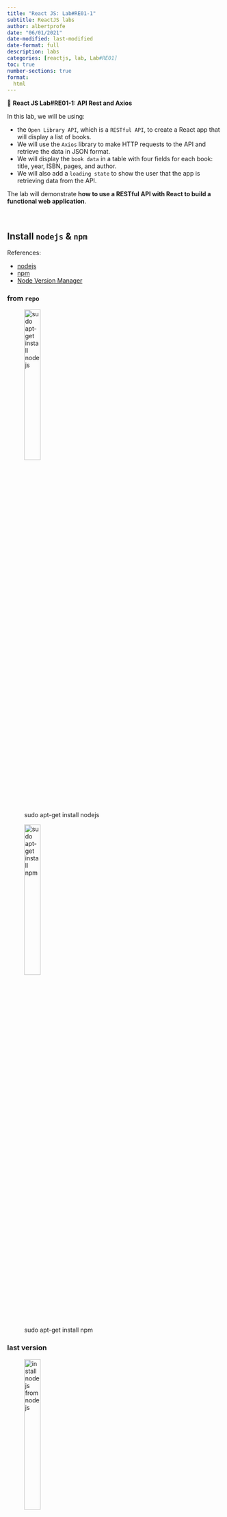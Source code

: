 ```yaml
---
title: "React JS: Lab#RE01-1"
subtitle: ReactJS labs
author: albertprofe
date: "06/01/2021"
date-modified: last-modified
date-format: full
description: labs
categories: [reactjs, lab, Lab#RE01]
toc: true
number-sections: true
format:
  html
---
```


::: {.labs}
📘 **React JS Lab#RE01-1: API Rest and Axios**

In this lab, we will be using:

- the ``Open Library API``, which is a ``RESTful API``, to create a React app that will display a list of books.
- We will use the ``Axios`` library to make HTTP requests to the API and retrieve the data in JSON format.
- We will display the ``book data`` in a table with four fields for each book: title, year, ISBN, pages, and author.
- We will also add a ``loading state`` to show the user that the app is retrieving data from the API.


The lab will demonstrate **how to use a RESTful API with React to build a functional web application**.
:::

</br>


## Install `nodejs` & `npm`

References:

- [nodejs](https://nodejs.org/en){.external}
- [npm](https://www.npmjs.com/){.external}
- [Node Version Manager](https://github.com/nvm-sh/nvm?ref=softhints.com#install--update-script){.external}

### from `repo`

![sudo apt-get install nodejs](/images/reactjs/install-nodejs.png){width="30%"}

![sudo apt-get install npm](/images/reactjs/install-npm.png){width="30%"}

### last version

![install nodejs from [nodejs](https://nodejs.org/en){.external}](/images/reactjs/install-nodejs-19.png){width="30%"}

### Node Version Manager

`nvm` allows you to quickly install and use different versions of node via the command line.

[Node Version Manager](https://github.com/nvm-sh/nvm?ref=softhints.com#install--update-script){.external}


## API Rest

![REST (Representational State Transfer) - Open Library API is a RESTful API](/images/reactjs/openlibrary-logo-tighter.svg){width="30%"}

::: {.column-margin}
An API (Application Programming Interface) is a set of protocols, routines, and tools that allow different software applications to communicate with each other. An API acts as a messenger that takes a request from one application and returns a response back to the requesting application.
:::

``REST (Representational State Transfer)`` is a software architectural style for building web services. It is based on HTTP (Hypertext Transfer Protocol) and is commonly used for creating APIs. A RESTful API allows different software applications to communicate with each other by using HTTP methods like GET, POST, PUT, and DELETE to access and manipulate data.

::: {.column-margin}
An Open API is an API that is publicly available and can be used by developers to build software applications. An Open API typically includes documentation and developer tools to help developers understand how to use the API.
:::


The `Open Library API is a RESTful API` that provides access to the data stored in the Open Library project. The Open Library project aims to create a web page for every book ever published. The API allows developers to retrieve information about books, authors, subjects, and more.

The two ``Open Library API`` **endpoints** we are going to use are:

- [Open Library Books](https://openlibrary.org/dev/docs/api/books)
This endpoint provides documentation for the Open Library Books API. It includes information on how to use the API to search for books, retrieve book details, and access other book-related information.
- [Open Library Books: get 100 books](https://openlibrary.org/search.json?q=*&limit=100)
This endpoint is used to retrieve a list of up to 100 books from the Open Library API. The ``q=* `` parameter is used to search for all books, and the limit=100 parameter limits the results to 100 books. The response data is in JSON format and includes information like the book title, author, publication date, and more.

## Create app


First, let's create a new React app using ``Create React App`` by running the following command in your terminal:

```js
npx create-react-app books
```

![npx create-react-app books](/images/reactjs/create-react-app.png){width="30%"}

![tree-folder project](/images/reactjs/lab-re-1-project.png){width="50%"}

Once the app is created, navigate into the project folder and install Axios, a popular library for making HTTP requests:

```js
cd books
npm install axios
```

Now, let's create a new component called ``BookList`` that will ``fetch`` and display **the list of books**:

```js
import React, { useState, useEffect } from 'react';
import axios from 'axios';

const BookList = () => {
  const [books, setBooks] = useState([]);
  const [isLoading, setIsLoading] = useState(true);

  useEffect(() => {
    const fetchBooks = async () => {
      
        const response = await axios.get(
          'https://openlibrary.org/search.json?q=*&limit=100'
        );
        const booksData = response.data.docs;
        setBooks(booksData);
        setIsLoading(false);
    
    };
    fetchBooks();
  }, []);

  return (
    <>
    <h1>Books</h1>
      {isLoading ? (
        <p>Loading...</p>
      ) : (
        <ul>
          {books.map((book) => (
            <li key={book.key}>
              <strong>Title:</strong> {book.title} <br />
              <strong>Year:</strong> {book.publish_year} <br />
              <strong>ISBN:</strong> {book.isbn[0]} <br />
              <strong>Pages:</strong> {book.number_of_pages} <br />
              <strong>Author:</strong> {book.author_name}
              </li>
          ))}
        </ul>
      )}
    </>
  );
};

export default BookList;
```


Now, let's add the BookList component to our App component:


```js
import React from "react";
import BookList from "./BookList";

function App() {
  return (
    <>
      <BookList />
    </>
  );
}

export default App;
```

Finally, let's start the development server and see the list of books in our browser:


```js
npm start
```

Open yo browser on`` http://localhost:3000/``

![render localhost:3001](/images/reactjs/lab-re-1-render.png){width="50%"}

<!--- navLinks -->
<br><br>
<div class=row>
<br>
<div class='column left previous'>
<br>
[{{< fa solid arrow-left >}} React JS App: styling](/reactjs/reactjs-app-styling.qmd)
<br>
</div>
<br>
<div class='column center'>
<br>
[{{< fa solid arrow-up >}} top](#top)
<br>
</div>
<br>
<div class='column right next'>
<br>
[React JS: Lab#RE02-1  {{< fa solid arrow-right >}}](/reactjs/rjslab2.qmd)
<br>
</div>
<br>
</div>

